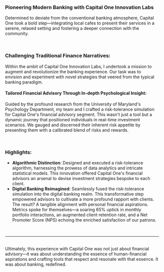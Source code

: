 ### Pioneering Modern Banking with Capital One Innovation Labs

Determined to deviate from the conventional banking atmosphere, Capital One took a bold step—integrating local cafes to present their services in a serene, relaxed setting and fostering a deeper connection with the community.

</br>

### Challenging Traditional Finance Narratives:

Within the ambit of Capital One Innovation Labs, I undertook a mission to augment and revolutionize the banking experience. Our task was to envision and experiment with novel strategies that veered from the typical banking paradigm.

#### Tailored Financial Advisory Through In-depth Psychological Insight:

Guided by the profound research from the University of Maryland's Psychology Department, my team and I crafted a risk-tolerance simulation for Capital One's financial advisory segment. This wasn't just a tool but a dynamic journey that positioned individuals in real-time investment scenarios. We gauged and discerned their inherent risk appetite by presenting them with a calibrated blend of risks and rewards.

</br>

### Highlights:

- **Algorithmic Distinction**: Designed and executed a risk-tolerance algorithm, harnessing the prowess of data analytics and intricate statistical models. This innovation offered Capital One's financial advisors an arsenal to devise investment strategies bespoke to each client.
- **Digital Banking Reimagined**: Seamlessly fused the risk-tolerance simulation into the digital banking realm. This transformative step empowered advisors to cultivate a more profound rapport with clients. The result? A tangible alignment with personal financial aspirations. Metrics spoke for themselves—a soaring 65% uptick in monthly portfolio interactions, an augmented client retention rate, and a Net Promoter Score (NPS) echoing the enriched satisfaction of our patrons.

</br>

---

</br>
Ultimately, this experience with Capital One was not just about financial advisory—it was about understanding the essence of human-financial aspirations and crafting tools that respect and resonate with that essence. It was about banking, redefined.
